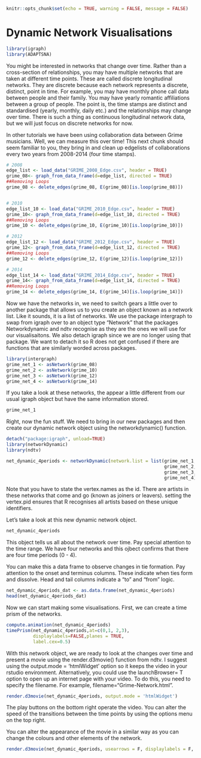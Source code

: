 ```r
knitr::opts_chunk$set(echo = TRUE, warning = FALSE, message = FALSE)
```

# Dynamic Network Visualisations

```r
library(igraph)
library(ADAPTSNA)
```

You might be interested in networks that change over time. Rather than a cross-section of relationships, you may have multiple networks that are taken at different time points. These are called discrete longitudinal networks. They are discrete because each network represents a discrete, distinct, point in time. For example, you may have monthly phone call data between people and their family. You may have yearly romantic affiliations between a group of people. The point is, the time stamps are distinct and standardised (yearly, monthly, daily etc.) and the relationships may change over time. There is such a thing as continuous longitudinal network data, but we will just focus on discrete networks for now.

In other tutorials we have been using collaboration data between Grime musicians. Well, we can measure this over time! This next chunk should seem familiar to you, they bring in and clean up edgelists of collaborations every two years from 2008-2014 (four time stamps).

```r
# 2008
edge_list <- load_data("GRIME_2008_Edge.csv", header = TRUE)
grime_08<- graph_from_data_frame(d=edge_list, directed = TRUE)
##Removing Loops
grime_08 <- delete_edges(grime_08, E(grime_08)[is.loop(grime_08)])


# 2010
edge_list_10 <- load_data("GRIME_2010_Edge.csv", header = TRUE)
grime_10<- graph_from_data_frame(d=edge_list_10, directed = TRUE)
##Removing Loops
grime_10 <- delete_edges(grime_10, E(grime_10)[is.loop(grime_10)])

# 2012
edge_list_12 <- load_data("GRIME_2012_Edge.csv", header = TRUE)
grime_12<- graph_from_data_frame(d=edge_list_12, directed = TRUE)
##Removing Loops
grime_12 <- delete_edges(grime_12, E(grime_12)[is.loop(grime_12)])

# 2014
edge_list_14 <- load_data("GRIME_2014_Edge.csv", header = TRUE)
grime_14<- graph_from_data_frame(d=edge_list_14, directed = TRUE)
##Removing Loops
grime_14 <- delete_edges(grime_14, E(grime_14)[is.loop(grime_14)])
```

Now we have the networks in, we need to switch gears a little over to another package that allows us to you create an object known as a network list. Like it sounds, it is a list of networks. We use the package intergraph to swap from igraph over to an object type "Network" that the packages Networkdynamic and ndtv recognise as they are the ones we will use for our visualisaitons. We also detach igraph since we are no longer using that package. We want to detach it so R does not get confused if there are functions that are similarly worded across packages.

```r
library(intergraph)
grime_net_1 <- asNetwork(grime_08)
grime_net_2 <- asNetwork(grime_10)
grime_net_3 <- asNetwork(grime_12)
grime_net_4 <- asNetwork(grime_14)
```

If you take a look at these networks, the appear a little different from our usual igraph object but have the same information stored.

```r
grime_net_1
```

Right, now the fun stuff. We need to bring in our new packages and then create our dynamic network object using the networkdynamic() function.

```r
detach("package:igraph", unload=TRUE)
library(networkDynamic)
library(ndtv)

net_dynamic_4periods <- networkDynamic(network.list = list(grime_net_1, 
                                                           grime_net_2, 
                                                           grime_net_3,
                                                           grime_net_4), vertex.pid = "vertex.names")
```

Note that you have to state the vertex.names as the id. There are artists in these networks that come and go (known as joiners or leavers). setting the vertex.pid ensures that R recognises all artists based on these unique identifiers.

Let's take a look at this new dynamic network object.

```r
net_dynamic_4periods
```

This object tells us all about the network over time. Pay special attention to the time range. We have four networks and this ojbect confirms that there are four time periods (0 - 4).

You can make this a data frame to observe changes in tie formation. Pay attention to the onset and terminus columns. These indicate when ties form and dissolve. Head and tail columns indicate a "to" and "from" logic.

```r
net_dynamic_4periods_dat <- as.data.frame(net_dynamic_4periods)
head(net_dynamic_4periods_dat)
```

Now we can start making some visualisations. First, we can create a time prism of the networks.

```r
compute.animation(net_dynamic_4periods)
timePrism(net_dynamic_4periods,at=c(0,1, 2,3),
          displaylabels=FALSE,planes = TRUE,
          label.cex=0.5)
```

With this network object, we are ready to look at the changes over time and present a movie using the render.d3movie() function from ndtv. I suggest using the output.mode = 'htmlWidget' option so it keeps the video in your rstudio environment. Alternatively, you could use the launchBrowser= T option to open up an internet page with your video. To do this, you need to specify the filename. For example, filename="Grime-Network.html".

```r
render.d3movie(net_dynamic_4periods, output.mode = 'htmlWidget')
```

The play buttons on the bottom right operate the video. You can alter the speed of the transitions between the time points by using the options menu on the top right.

You can alter the appearance of the movie in a similar way as you can change the colours and other elements of the network.

```r
render.d3movie(net_dynamic_4periods, usearrows = F, displaylabels = F, bg="black", vertex.border="white", vertex.col =  "blue", edge.col = "orange", output.mode = 'htmlWidget') 
```
